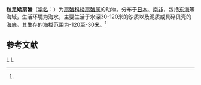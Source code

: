 {{Speciesbox
| taxon = Nanocassiope granulipes
| binomial_authority = (Sakai, 1939)<ref name='id11742'>{{cite web| url =http://www.bioinfo.cn/db05/BjdwSpecies.php?action=view&id=11742| title =粒足矮扇蟹| work =《中国动物物种编目数据库》| publisher =中国科学院微生物研究所| author =中国科学院动物研究所| accessdate =2009-04-28| deadurl =yes| archiveurl =https://web.archive.org/web/20160305040401/http://www.bioinfo.cn/db05/BjdwSpecies.php?action=view&id=11742| archivedate =2016-03-05}}</ref>
}}

'''粒足矮扇蟹'''（[[学名|学名]]：{{lang|la|''Nanocassiope granulipes''}}）为[[扇蟹科|扇蟹科]][[矮扇蟹属|矮扇蟹属]]的动物。分布于[[日本|日本]]、[[南非|南非]]，包括[[东海|东海]]等海域，生活环境为海水，主要生活于水深30-120米的沙质以及泥质或具碎贝壳的海底。其生存的海拔范围为-120至-30米。<ref name='id11742'/>

== 参考文献 ==
{{reflist}}

{{螃蟹小作品}}

{{taxonbar}}
[[Category:_1939年描述的动物|L]]
[[Category:矮扇蟹属|L]]